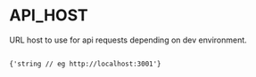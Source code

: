 
# API_HOST

URL host to use for api requests depending on dev environment.

<Code language="js">
{'string // eg http://localhost:3001'}
</Code>


